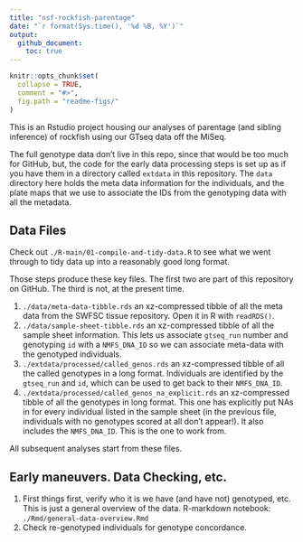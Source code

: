 ```yaml
---
title: "nsf-rockfish-parentage"
date: "`r format(Sys.time(), '%d %B, %Y')`"
output: 
  github_document:
    toc: true
---
```


<!-- README.md is generated from README.Rmd. Please edit that file -->

```r
knitr::opts_chunk$set(
  collapse = TRUE,
  comment = "#>",
  fig.path = "readme-figs/"
)
```

This is an Rstudio project housing our analyses of parentage (and sibling inference)
of rockfish using our GTseq data off the MiSeq.

The full genotype data don't live in this repo, since that would be too much
for GitHub, but, the code for the early data processing steps is set up as if
you have them in a directory called `extdata` in this repository.  The `data` directory
here holds the meta data information for the individuals, and the plate maps that 
we use to associate the IDs from the genotyping data with all the metadata.


## Data Files

Check out `./R-main/01-compile-and-tidy-data.R` to see what we went through to tidy data up into a reasonably 
good long format.

Those steps produce these key files. The first two are part of this repository on GitHub.  The third is not, at the
present time.

1. `./data/meta-data-tibble.rds` an xz-compressed tibble of all the meta data from the SWFSC tissue repository. Open it in R with `readRDS()`.
2. `./data/sample-sheet-tibble.rds` an xz-compressed tibble of all the sample sheet information.  This lets us associate `gtseq_run` number and 
genotyping `id` with a `NMFS_DNA_ID` so we can associate meta-data with the genotyped individuals.
3. `./extdata/processed/called_genos.rds` an xz-compressed tibble of all the called genotypes in a long format.  Individuals are
identified by the `gtseq_run` and `id`, which can be used to get back to their `NMFS_DNA_ID`.  
4. `./extdata/processed/called_genos_na_explicit.rds` an xz-compressed tibble of all the genotypes in long format.  This one has explicitly put
NAs in for every individual listed in the sample sheet (in the previous file, individuals with no genotypes scored at all don't appear!).  It also 
includes the `NMFS_DNA_ID`.  This is the one to work from.  

All subsequent analyses start from these files.  


## Early maneuvers. Data Checking, etc.


1. First things first, verify who it is we have (and have not) genotyped, etc.  This is just a general overview
of the data.  R-markdown notebook: `./Rmd/general-data-overview.Rmd`
1. Check re-genotyped individuals for genotype concordance.



